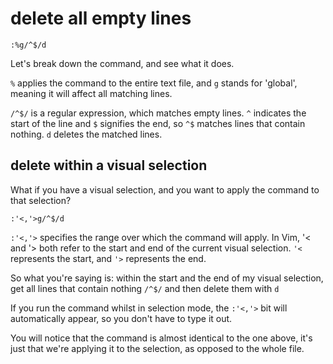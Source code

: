 # delete all empty lines

```vim
:%g/^$/d
```

Let's break down the command, and see what it does.

`%` applies the command to the entire text file, 
and `g` stands for 'global', meaning it will affect all matching lines.

`/^$/` is a regular expression, which matches empty lines. `^` indicates the start of the line and `$` signifies the end, so `^$` matches lines that contain nothing. `d` deletes the matched lines.

## delete within a visual selection

What if you have a visual selection, and you want to apply the command to that selection?

```vim
:'<,'>g/^$/d
```

`:'<,'>` specifies the range over which the command will apply. In Vim, ﻿'< and ﻿'> both refer to the start and end of the current visual selection. `'<` represents the start, and `'>` represents the end.

So what you're saying is: within the start and the end of my visual selection, get all lines that contain nothing `/^$/` and then delete them with `d`

If you run the command whilst in selection mode, the `:'<,'>` bit will automatically appear, so you don't have to type it out.

You will notice that the command is almost identical to the one above, it's just that we're applying it to the selection, as opposed to the whole file.
